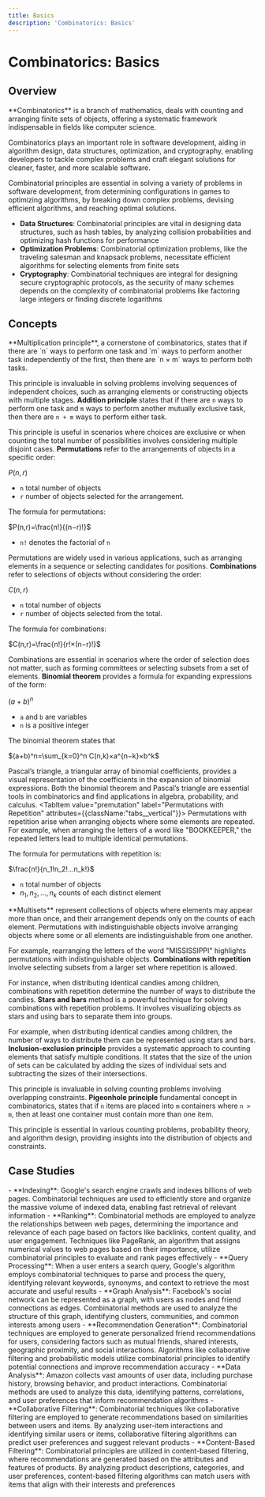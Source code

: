 ```yaml
---
title: Basics
description: 'Combinatorics: Basics'
---
```



# Combinatorics: Basics

## Overview

<Tabs>
  <TabItem value="definition" label="Definition">
  **Combinatorics** is a branch of mathematics, deals with counting and arranging finite sets of objects, offering a systematic framework indispensable in fields like computer science.

  Combinatorics plays an important role in software development, aiding in algorithm design, data structures, optimization, and cryptography, enabling developers to tackle complex problems and craft elegant solutions for cleaner, faster, and more scalable software.

  Combinatorial principles are essential in solving a variety of problems in software development, from determining configurations in games to optimizing algorithms, by breaking down complex problems, devising efficient algorithms, and reaching optimal solutions.
  </TabItem>
  <TabItem value="examples" label="Examples">
  - **Data Structures**: Combinatorial principles are vital in designing data structures, such as hash tables, by analyzing collision probabilities and optimizing hash functions for performance
  - **Optimization Problems**: Combinatorial optimization problems, like the traveling salesman and knapsack problems, necessitate efficient algorithms for selecting elements from finite sets
  - **Cryptography**: Combinatorial techniques are integral for designing secure cryptographic protocols, as the security of many schemes depends on the complexity of combinatorial problems like factoring large integers or finding discrete logarithms
  </TabItem>
</Tabs>

## Concepts

<Tabs>
  <TabItem value="multiplicationPrinciple" label="Multiplication Principle" attributes={{className:"tabs__vertical"}}>
  **Multiplication principle**, a cornerstone of combinatorics, states that if there are `n` ways to perform one task and `m` ways to perform another task independently of the first, then there are `n × m` ways to perform both tasks.

  This principle is invaluable in solving problems involving sequences of independent choices, such as arranging elements or constructing objects with multiple stages.
  </TabItem>
  <TabItem value="additionPrinciple" label="Addition Principle">
  **Addition principle** states that if there are `n` ways to perform one task and `m` ways to perform another mutually exclusive task, then there are `n + m` ways to perform either task.

  This principle is useful in scenarios where choices are exclusive or when counting the total number of possibilities involves considering multiple disjoint cases.
  </TabItem>
  <TabItem value="permutations" label="Permutations">
  **Permutations** refer to the arrangements of objects in a specific order:

  $P(n,r)$

  - `n` total number of objects
  - `r` number of objects selected for the arrangement.

  The formula for permutations:

  $P(n,r)=\frac{n!}{(n−r)!}$

  - `n!` denotes the factorial of `n`

  Permutations are widely used in various applications, such as arranging elements in a sequence or selecting candidates for positions.
  </TabItem>
  <TabItem value="combinations" label="Combinations">
  **Combinations** refer to selections of objects without considering the order:

  $C(n,r)$

  - `n` total number of objects
  - `r` number of objects selected from the total.

  The formula for combinations:

  $C(n,r)=\frac{n!}{r!×(n−r)!}$

  Combinations are essential in scenarios where the order of selection does not matter, such as forming committees or selecting subsets from a set of elements.
  </TabItem>
  <TabItem value="binomial" label="Binomial Theorem">
  **Binomial theorem** provides a formula for expanding expressions of the form:

  $(a+b)^n$

  - `a` and `b` are variables
  - `n` is a positive integer

  The binomial theorem states that

  $(a+b)^n=\sum_{k=0}^n C(n,k)×a^{n−k}×b^k$

  Pascal’s triangle, a triangular array of binomial coefficients, provides a visual representation of the coefficients in the expansion of binomial expressions. Both the binomial theorem and Pascal’s triangle are essential tools in combinatorics and find applications in algebra, probability, and calculus.
  </TabItem>
  <TabItem value="premutation" label="Permutations with Repetition" attributes={{className:"tabs__vertical"}}>
  Permutations with repetition arise when arranging objects where some elements are repeated. For example, when arranging the letters of a word like "BOOKKEEPER," the repeated letters lead to multiple identical permutations.

  The formula for permutations with repetition is:

  $\frac{n!}{n_1!n_2!...n_k!}$

  - `n` total number of objects
  - $n_1, n_2, ..., n_k$ counts of each distinct element
  </TabItem>
  <TabItem value="multisets" label="Multisets">
  **Multisets** represent collections of objects where elements may appear more than once, and their arrangement depends only on the counts of each element. Permutations with indistinguishable objects involve arranging objects where some or all elements are indistinguishable from one another.

  For example, rearranging the letters of the word "MISSISSIPPI" highlights permutations with indistinguishable objects.
  </TabItem>
  <TabItem value="combinationsWithRepetition" label="Combinations with Repetition">
  **Combinations with repetition** involve selecting subsets from a larger set where repetition is allowed.

  For instance, when distributing identical candies among children, combinations with repetition determine the number of ways to distribute the candies.
  </TabItem>
  <TabItem value="starsAndBars" label="Stars and Bars">
  **Stars and bars** method is a powerful technique for solving combinations with repetition problems. It involves visualizing objects as stars and using bars to separate them into groups.

  For example, when distributing identical candies among children, the number of ways to distribute them can be represented using stars and bars.
  </TabItem>
  <TabItem value="inclusionExclusion" label="Inclusion-Exclusion">
  **Inclusion-exclusion principle** provides a systematic approach to counting elements that satisfy multiple conditions. It states that the size of the union of sets can be calculated by adding the sizes of individual sets and subtracting the sizes of their intersections.

  This principle is invaluable in solving counting problems involving overlapping constraints.
  </TabItem>
  <TabItem value="pigeonhole" label="Pigeonhole">
  **Pigeonhole principle** fundamental concept in combinatorics, states that if `n` items are placed into `m` containers where `n > m`, then at least one container must contain more than one item.

  This principle is essential in various counting problems, probability theory, and algorithm design, providing insights into the distribution of objects and constraints.
  </TabItem>
</Tabs>

## Case Studies

<Tabs>
  <TabItem value="google" label="Google's Search">
  - **Indexing**: Google's search engine crawls and indexes billions of web pages. Combinatorial techniques are used to efficiently store and organize the massive volume of indexed data, enabling fast retrieval of relevant information
  - **Ranking**: Combinatorial methods are employed to analyze the relationships between web pages, determining the importance and relevance of each page based on factors like backlinks, content quality, and user engagement. Techniques like PageRank, an algorithm that assigns numerical values to web pages based on their importance, utilize combinatorial principles to evaluate and rank pages effectively
  - **Query Processing**: When a user enters a search query, Google's algorithm employs combinatorial techniques to parse and process the query, identifying relevant keywords, synonyms, and context to retrieve the most accurate and useful results
  </TabItem>
  <TabItem value="facebook" label="Facebook's Friend Suggestion">
  - **Graph Analysis**: Facebook's social network can be represented as a graph, with users as nodes and friend connections as edges. Combinatorial methods are used to analyze the structure of this graph, identifying clusters, communities, and common interests among users
  - **Recommendation Generation**: Combinatorial techniques are employed to generate personalized friend recommendations for users, considering factors such as mutual friends, shared interests, geographic proximity, and social interactions. Algorithms like collaborative filtering and probabilistic models utilize combinatorial principles to identify potential connections and improve recommendation accuracy
  </TabItem>
  <TabItem value="amazon" label="Amazon's Recommendation">
  - **Data Analysis**: Amazon collects vast amounts of user data, including purchase history, browsing behavior, and product interactions. Combinatorial methods are used to analyze this data, identifying patterns, correlations, and user preferences that inform recommendation algorithms
  - **Collaborative Filtering**: Combinatorial techniques like collaborative filtering are employed to generate recommendations based on similarities between users and items. By analyzing user-item interactions and identifying similar users or items, collaborative filtering algorithms can predict user preferences and suggest relevant products
  - **Content-Based Filtering**: Combinatorial principles are utilized in content-based filtering, where recommendations are generated based on the attributes and features of products. By analyzing product descriptions, categories, and user preferences, content-based filtering algorithms can match users with items that align with their interests and preferences
  </TabItem>
</Tabs>
